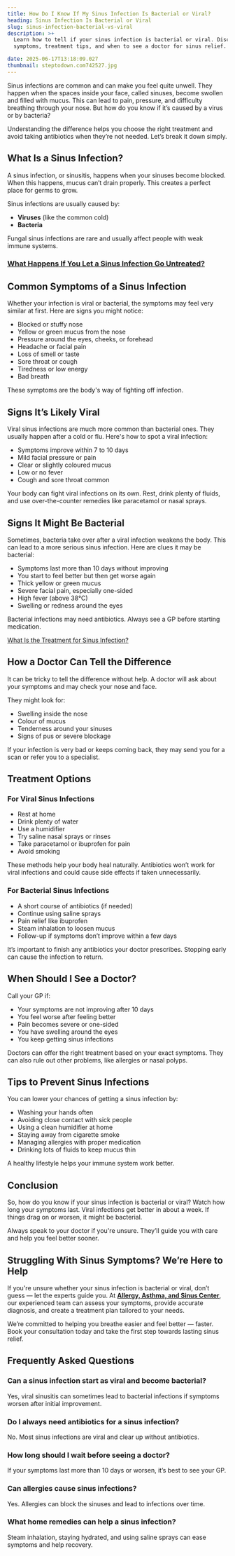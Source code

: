 ```yaml
---
title: How Do I Know If My Sinus Infection Is Bacterial or Viral?
heading: Sinus Infection Is Bacterial or Viral
slug: sinus-infection-bacterial-vs-viral
description: >+
  Learn how to tell if your sinus infection is bacterial or viral. Discover key
  symptoms, treatment tips, and when to see a doctor for sinus relief.

date: 2025-06-17T13:18:09.027
thumbnail: steptodown.com742527.jpg
---
```

Sinus infections are common and can make you feel quite unwell. They happen when the spaces inside your face, called sinuses, become swollen and filled with mucus. This can lead to pain, pressure, and difficulty breathing through your nose. But how do you know if it’s caused by a virus or by bacteria?

Understanding the difference helps you choose the right treatment and avoid taking antibiotics when they’re not needed. Let’s break it down simply.

## What Is a Sinus Infection?

A sinus infection, or sinusitis, happens when your sinuses become blocked. When this happens, mucus can’t drain properly. This creates a perfect place for germs to grow.

Sinus infections are usually caused by:

- **Viruses** (like the common cold)
- **Bacteria**

Fungal sinus infections are rare and usually affect people with weak immune systems.

### [What Happens If You Let a Sinus Infection Go Untreated?](https://www.aascmed.com/blog/untreated-sinus-infection/)


## Common Symptoms of a Sinus Infection

Whether your infection is viral or bacterial, the symptoms may feel very similar at first. Here are signs you might notice:

- Blocked or stuffy nose
- Yellow or green mucus from the nose
- Pressure around the eyes, cheeks, or forehead
- Headache or facial pain
- Loss of smell or taste
- Sore throat or cough
- Tiredness or low energy
- Bad breath

These symptoms are the body's way of fighting off infection.

## Signs It’s Likely Viral

Viral sinus infections are much more common than bacterial ones. They usually happen after a cold or flu. Here's how to spot a viral infection:

- Symptoms improve within 7 to 10 days
- Mild facial pressure or pain
- Clear or slightly coloured mucus
- Low or no fever
- Cough and sore throat common

Your body can fight viral infections on its own. Rest, drink plenty of fluids, and use over-the-counter remedies like paracetamol or nasal sprays.

## Signs It Might Be Bacterial

Sometimes, bacteria take over after a viral infection weakens the body. This can lead to a more serious sinus infection. Here are clues it may be bacterial:

- Symptoms last more than 10 days without improving
- You start to feel better but then get worse again
- Thick yellow or green mucus
- Severe facial pain, especially one-sided
- High fever (above 38°C)
- Swelling or redness around the eyes

Bacterial infections may need antibiotics. Always see a GP before starting medication.

[What Is the Treatment for Sinus Infection?](https://www.aascmed.com/blog/treatment-for-sinus-infection/)

## How a Doctor Can Tell the Difference

It can be tricky to tell the difference without help. A doctor will ask about your symptoms and may check your nose and face.

They might look for:

- Swelling inside the nose
- Colour of mucus
- Tenderness around your sinuses
- Signs of pus or severe blockage

If your infection is very bad or keeps coming back, they may send you for a scan or refer you to a specialist.

## Treatment Options

### For Viral Sinus Infections

- Rest at home
- Drink plenty of water
- Use a humidifier
- Try saline nasal sprays or rinses
- Take paracetamol or ibuprofen for pain
- Avoid smoking

These methods help your body heal naturally. Antibiotics won’t work for viral infections and could cause side effects if taken unnecessarily.

### For Bacterial Sinus Infections

- A short course of antibiotics (if needed)
- Continue using saline sprays
- Pain relief like ibuprofen
- Steam inhalation to loosen mucus
- Follow-up if symptoms don’t improve within a few days

It’s important to finish any antibiotics your doctor prescribes. Stopping early can cause the infection to return.

## When Should I See a Doctor?

Call your GP if:

- Your symptoms are not improving after 10 days
- You feel worse after feeling better
- Pain becomes severe or one-sided
- You have swelling around the eyes
- You keep getting sinus infections

Doctors can offer the right treatment based on your exact symptoms. They can also rule out other problems, like allergies or nasal polyps.

## Tips to Prevent Sinus Infections

You can lower your chances of getting a sinus infection by:

- Washing your hands often
- Avoiding close contact with sick people
- Using a clean humidifier at home
- Staying away from cigarette smoke
- Managing allergies with proper medication
- Drinking lots of fluids to keep mucus thin

A healthy lifestyle helps your immune system work better.

## Conclusion

So, how do you know if your sinus infection is bacterial or viral? Watch how long your symptoms last. Viral infections get better in about a week. If things drag on or worsen, it might be bacterial.

Always speak to your doctor if you're unsure. They’ll guide you with care and help you feel better sooner.

## Struggling With Sinus Symptoms? We’re Here to Help

If you're unsure whether your sinus infection is bacterial or viral, don’t guess — let the experts guide you. At [**Allergy, Asthma, and Sinus Center**](https://www.aascmed.com/), our experienced team can assess your symptoms, provide accurate diagnosis, and create a treatment plan tailored to your needs.

We’re committed to helping you breathe easier and feel better — faster. Book your consultation today and take the first step towards lasting sinus relief.

## Frequently Asked Questions

### **Can a sinus infection start as viral and become bacterial?**

Yes, viral sinusitis can sometimes lead to bacterial infections if symptoms worsen after initial improvement.

### **Do I always need antibiotics for a sinus infection?**

No. Most sinus infections are viral and clear up without antibiotics.

### **How long should I wait before seeing a doctor?**

If your symptoms last more than 10 days or worsen, it’s best to see your GP.

### **Can allergies cause sinus infections?**

Yes. Allergies can block the sinuses and lead to infections over time.

### **What home remedies can help a sinus infection?**

Steam inhalation, staying hydrated, and using saline sprays can ease symptoms and help recovery.
